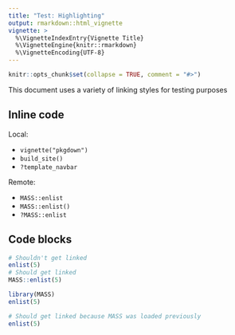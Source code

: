 ```yaml
---
title: "Test: Highlighting"
output: rmarkdown::html_vignette
vignette: >
  %\VignetteIndexEntry{Vignette Title}
  %\VignetteEngine{knitr::rmarkdown}
  %\VignetteEncoding{UTF-8}
---
```


```r
knitr::opts_chunk$set(collapse = TRUE, comment = "#>")
```

This document uses a variety of linking styles for testing purposes

## Inline code

Local:

* `vignette("pkgdown")`
* `build_site()`
* `?template_navbar`

Remote:

* `MASS::enlist`
* `MASS::enlist()`
* `?MASS::enlist`

## Code blocks

```r
# Shouldn't get linked
enlist(5)
# Should get linked
MASS::enlist(5)
```

```r
library(MASS)
enlist(5)
```

```r
# Should get linked because MASS was loaded previously
enlist(5)
```




